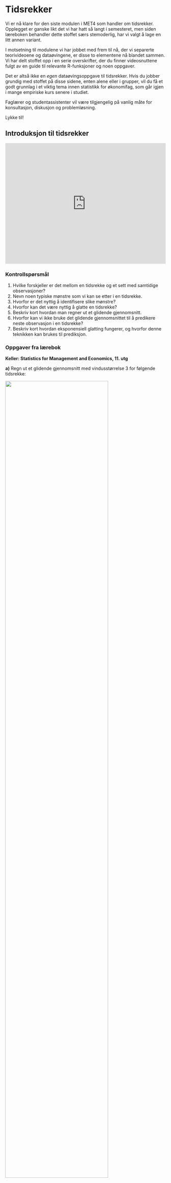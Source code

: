 
# Tidsrekker

Vi er nå klare for den siste modulen i MET4 som handler om tidsrekker. Opplegget er ganske likt det vi har hatt så langt i semesteret, men siden læreboken behandler dette stoffet særs stemoderlig, har vi valgt å lage en litt annen variant.

I motsetning til modulene vi har jobbet med frem til nå, der vi separerte teorivideoene og dataøvingene, er disse to elementene nå blandet sammen. Vi har delt stoffet opp i en serie overskrifter, der du finner videosnuttene fulgt av en guide til relevante R-funksjoner og noen oppgaver.

Det er altså ikke en *egen* dataøvingsoppgave til tidsrekker. Hvis du jobber grundig med stoffet på disse sidene, enten alene eller i grupper, vil du få et godt grunnlag i et viktig tema innen statistikk for økonomifag, som går igjen i mange empiriske kurs senere i studiet.

Faglærer og studentassistenter vil være tilgjengelig på vanlig måte for konsultasjon, diskusjon og problemløsning.

Lykke til!

## Introduksjon til tidsrekker {#intro}

<div style='padding:75% 0 0 0;position:relative;'><iframe src='https://vimeo.com/showcase/7660844/embed' allowfullscreen frameborder='0' style='position:absolute;top:0;left:0;width:100%;height:100%;'></iframe></div>

### Kontrollspørsmål

1. Hvilke forskjeller er det mellom en tidsrekke og et sett med samtidige observasjoner?
2. Nevn noen typiske mønstre som vi kan se etter i en tidsrekke.
3. Hvorfor er det nyttig å identifisere slike mønstre?
4. Hvorfor kan det være nyttig å glatte en tidsrekke?
5. Beskriv kort hvordan man regner ut et glidende gjennomsnitt.
6. Hvorfor kan vi ikke bruke det glidende gjennomsnittet til å predikere neste observasjon i en tidsrekke?
7. Beskriv kort hvordan eksponensiell glatting fungerer, og hvorfor denne teknikken kan brukes til prediksjon.

### Oppgaver fra lærebok 

**Keller: Statistics for Management and Economics, 11. utg**

**a)** Regn ut et glidende gjennomsnitt med vindusstørrelse 3 for følgende tidsrekke:

![](bilder/oppgave1.jpg){#id .class width=80% height=80%}
<details><summary>Løsning</summary>

|t|     Glidende gjennomsnitt   |
|---|:--------------------:|
| 1 |  NA |
| 2 |  (48+41+37)/3 = 42.00  |
| 3 |  (41+37+32)/3 = 36.67 |
| 4 |  (37+32+36)/3 = 35.00 |
| 5 |  (32+36+31)/3 = 33.00 |
| 6 |  (36+31+43)/3 = 36.67 |
| 7 |  (31+43+52)/3 = 42.00 |
| 8 |  (43+52+60)/3 = 51.67 |
| 9 |  (52+60+48)/3 = 53.33 |
| 10 | (60+48+41)/3 = 49.67|
| 11 | (48+41+30)/3 = 39.67 |
| 12 | NA |


</details>


**b)** Regn ut et glidende gjennomsnitt med vindusstørrelse 5 for tidsrekken over.

<details><summary>Løsning</summary>

|t|     Glidende gjennomsnitt   |
|---|:--------------------:|
| 1 |  NA |
| 2 |  NA  |
| 3 |(48 +41+37+32+36)/5 = 38.8 |
| 4 | (41+37+32+36+31)/5 = 35.4  |
| 5 | (37+32+36+31+43)/5 = 35.8 |
| 6 | (32+36+31+43+52)/5 = 38.8 |
| 7 | (36+31+43+52+60)/5 = 44.4  |
| 8 | (31+43+52+60+48)/5 = 46.8 |
| 9 | (43+52+60+48+41)/5 = 48.8|
| 10 | (52+60+48+41+30)/5 = 46.2 |
| 11 | NA |
| 12 | NA |



</details>



**c)** Tegn inn tidsrekken over med de to glattingene inn i samme figur.

<details><summary>Løsning</summary>

"Manuelt" i R: 

```r
# Les først inn dine utregninger
time <- seq(12)
y <- c(48, 41, 37, 32, 36, 31, 43, 52, 60, 48, 41, 30)
glatt3 <- c(NA, 42, 36.67, 35, 33, 36.67, 42, 51.67, 53.33, 49.67, 39.67, NA)
glatt5 <- c(NA, NA, 38.8, 35.4, 35.8, 38.8, 44.4, 46.8, 48.8, 46.2, NA, NA) 

# Med base-R plot
plot(time, y)
lines(time, glatt3, col = "red")
lines(time, glatt5, col = "blue")

# eller med ggplot
library(ggplot2)
df <- data.frame(time = rep(time, 2),
                 y = rep(y, 2),
                glatting = c(glatt3, glatt5),
                      vindulengde = factor(c(rep("3", 12), rep("5", 12))))
ggplot(df) +
  geom_point(aes(x = time , y = y)) +
  geom_line(aes(x = time, y = glatting, color = vindulengde))
```

</details>


**d)** Regn ut eksponensiell glatting for tidsrekken under med glattefaktor $w = 0.1$:

![](bilder/oppgave1b.jpg){#id .class width=80% height=80%}

<details><summary>Løsning</summary>

|t|     Eksponensiell glatting   |
|---|:--------------------:|
| 1 | 38.00 |
| 2 | 0.1(43) + 0.9(38) = 38.50  |
| 3 |0.1(42) + 0.9(38.50) = 38.85|
| 4 | 0.1(45) + 0.9(38.85) = 39.47  |
| 5 |0.1(46) + 0.9(39.47) = 40.12 |
| 6 | 0.1(48) + 0.9(40.12) = 40.91 |
| 7 | 0.1(50) + 0.9(40.91) = 41.82  |
| 8 | 0.1(49) + 0.9(41.82) = 42.53 |
| 9 | 0.1(46) + 0.9(42.53) = 42.88|
| 10 | 0.1(45) + 0.9(42.88) = 43.09 |



</details>

**e)** Gjenta oppgaven over med glattefaktor $w = 0.8$.

<details><summary>Løsning</summary>

|t|     Glidende gjennomsnitt   |
|---|:--------------------:|
| 1 |  38 |
| 2 |  0.8(43) + 0.2(38) = 42.00  |
| 3 |0.8(42) + 0.2(42.00) = 42.00|
| 4 | 0.8(45) + 0.2(42.00) = 44.40  |
| 5 |0.8(46) + 0.2(44.40) = 45.68 |
| 6 | 0.8(48) + 0.2(45.68) = 47.54 |
| 7 | 0.8(50) + 0.2(47.54) = 49.51  |
| 8 | 0.8(49) + 0.2(49.51) = 49.10 |
| 9 | 0.8(46) + 0.2(49.10) = 46.62|
| 10 | 0.8(45) + 0.2(46.62) = 45.32 |



</details>

**f)** Tegn tidsrekken over inn i samme figur som de to glattede versjonene. Ser det ut til å være en trend i denne tidsrekken?

<details><summary>Løsning</summary>

"Manuelt" i R: 

```r
# Les først inn dine utregninger
time <- seq(10)
y <- c(38, 43, 42, 45, 46, 48, 50, 49, 46, 45)
exp01 <- c(38, 38.50, 38.85, 39.47, 40.12, 40.91, 41.82, 42.53, 42.88, 43.09)
exp08 <- c(38, 42, 42, 44.40, 45.68, 47.54, 49.51, 49.10, 46.62, 45.32) 

# Med base-R plot
plot(time, y)
lines(time, exp01, col = "red")
lines(time, exp08, col = "blue")

# eller med ggplot
library(ggplot2)
df <- data.frame(time = rep(time, 2),
                 y = rep(y, 2),
                glatting = c(exp01, exp08),
                      glattefaktor = factor(c(rep("0.1", 10), rep("0.9", 10))))
ggplot(df) +
  geom_point(aes(x = time , y = y)) +
  geom_line(aes(x = time, y = glatting, color = glattefaktor))

```
Det ser ut til at det er en stigende trend som avtar mot de siste observasjonene i tidsrekken.

</details>

**bonusspørsmål)** Hva blir prediksjonen av $Y_{11}$ når du bruker modellen i henholdsvis oppgave d) og e)? 

<details><summary>Løsning</summary>

Våre prediksjoner av $Y_{11}$ blir da henholdsvis $43.09$ og $45.32$. 

</details>

### R-øving

Vi har lastet [ned den daglige prisen på Eqinoraksjen](datasett/equinor.xlsx) over en 5-års periode fra Oslo Børs' hjemmeside. Vi laster inn datasettet som før ved hjelp av `readxl`-pakken, og henter ut den aktuelle kolonnen. Legg merke til at vi bruker `rev()`-funksjonen til å reversere rekkefølgen til observasjonene slik at den første verdien komme først:

```r
library(readxl)
equinor <- read_excel("equinor.xlsx")
pris <- rev(equinor$Siste)                
```

```r
library(readxl)
equinor <- read_excel("datasett/equinor.xlsx")
pris <- rev(equinor$Siste)                
```

Du kan så lage et raskt plott av tidsrekken:

```r
plot(pris, type = "l")
```

Både glidende gjennomsnitt og eksponensiell glatting har flere ulike implementeringer i R. For glidende gjennomsnitt skal vi bruke funksjonen `rollmean()` i pakken `zoo`. Du må først installere pakken og laste den inn;

```r
install.packages("zoo")
library(zoo)
```
```r
library(zoo)
```

Hvis du leser litt på dokumentasjonen til `rollmean()` ved å kjøre `?rollmean` vil du se at du kan regne ut f.eks et glidende gjennomsnitt for Equinoraksjen med vindusstørrelse 5 ved å kjøre

```r
pris_glatt5 <- rollmean(pris, k = 5, fill = NA)
```

Da får vi ut en ny vektor med lik lengde som den vi hadde, og som inneholder den glattede versjonen. Den fyller opp verdiene i starten og slutten som vi ikke kan regne ut med et glidende gjennomsnitt med NA, slik at vi kan tegne inn den glattede versjonen i samme plott som vi viste selve tidsrekken:

```r
lines(pris_glatt5, col = "red")
```

Dersom du er interessert kan du lese mer [her](https://tradingsim.com/blog/simple-moving-average/) om hvordan det glidende gjennomsnittet blir brukt som en investeringsstrategi.

Tanken er at det glidende gjennomsnittet representerer den langsiktige trenden. Dersom tidrekken ligger under det glidende gjennomsnittet tolkes det som at aksjen er på vei nedover, og motsatt: dersom prisen ligger over det glidende gjennomsnittet, så er det et tegn på at aksjen er på vei oppover. Når de to seriene krysser hverandre går "alarmen", og man tar stilling til om man skal kjøpe eller selge. 

Vindusstørrelsen velger man ut fra hvor hyppig man handler. For profesjonelle investorer som driver med handel i høy hastighet kan kanskje 5-dagersviduet som vi regnet ut over være nok. Andre med mellomlang og lang sikt vil gjerne bruke et vindu på 50 eller 200 dager.

**Oppgave:** Regn ut et glidende gjennomsnitt med vindusstørrelse 200 for Equinoraksjen, og tegn det inn i figuren du har laget. Hjelper denne figuren deg til å lage en investeringsstrategi?


<details><summary>Løsning</summary>

Forutsatt at du har gjort det over kan du skrive

```r
pris_glatt200 <- rollmean(pris, k = 200, fill = NA)
plot(pris, type = "l")
lines(pris_glatt200, col = "red")
```

Nå kan vi jo ikke se det glidende gjennomsnittet for de siste observasjonene, så ved bare å sammenligne de siste observasjonene hvor vi også har det glidende gjennomsnittet så ligger prisen under det glidende gjennomsnittet, altså bør vi ikke investere (evt. selge, shorte etc.).

</details>

Et problem med analysen over  er at vi trenger *fremtidige observasjoner* til å regne ut den glattede tidsrekken. Det betyr at vi kjenner den glattede versjonen av tidsrekken ved tid $t$ først ved tid $t+200$. Vi kan enkelt lage en annen variant der vi glatter tidsrekken ved tid $t$ ved å ta gjennomsnittet av $Y_{t-200}, Y_{t-199}, \ldots, Y_{t-1}$ i stedet for $Y_{t-100}, \ldots, Y_{t}, \ldots, Y_{t+100}$, altså at vi bare bruker fortiden. Det gjør du i R ved å legge til det ekstra argumentet `align = "right"` i funksjonen `rollmean`. Fordelen nå er at vi ved hvert tidspunkt kjenner både prisen på aksjen og den glattede varianten.

**Oppgave:** Regn ut et glidende gjennomsnitt med vindusstørrelse 200 for Equinoraksjen som hele tiden bruker tidligere observasjoner i glattingen. Tegn glattingen inn i figuren. Hvordan ser investeringsstrategien din ut nå?

<details><summary>Løsning</summary>


```r
pris_glatt200 <- rollmean(pris, k = 200, fill = NA, align = "right")
plot(pris, type = "l")
lines(pris_glatt200, col = "red")
```

I denne figuren ligger de siste prisene over det glidende gjennomsnittet noe som er indikasjon på en stigende trend. Altså kan en strategi være å investere i aksjen. 

</details>


**Eksponensiell glatting** har også et annet navn: Holt Winters Metode. En funksjon for å gjennomføre den finnes innebygget i R, og heter `HoltWinters()`. I denne funksjonen er vektparameteren $w$ representert ved argumentet `alpha`. Funksjonen har noen flere argumenter som ikke vi skal bruke, så dersom vi ønsker å regne ut den eksponensielle glattingen for Equinoraksjen med $w = 0.5$, kjører vi:

```r
pris_exp1 <- HoltWinters(pris, alpha = .5, beta = FALSE, gamma = FALSE)
```

For å hente ut den glattede versjonen skriver vi

```r
pris_exp1$fitted[,"xhat"]
```

**Oppgave:** Lag en ny figur der du tegner inn aksjeprisen, samt den eksponensielle glattingen med hhv. $w = 0.5$, $w = 0.01$ og $w = 0.99$.

<details><summary>Løsning</summary>


```r
pris_exp1 <- HoltWinters(pris, alpha = .5, beta = FALSE, gamma = FALSE)
pris_exp2 <- HoltWinters(pris, alpha = .01, beta = FALSE, gamma = FALSE)
pris_exp3 <- HoltWinters(pris, alpha = .99, beta = FALSE, gamma = FALSE)

plot(pris, type = "l")
lines(pris_exp1$fitted[,"xhat"], col = "red")
lines(pris_exp2$fitted[,"xhat"], col = "blue")
lines(pris_exp3$fitted[,"xhat"], col = "green")

```


</details>

## Trend og sesong {#trend-og-sesong}

<iframe src="https://player.vimeo.com/video/467126794" width="640" height="360" frameborder="0" allow="autoplay; fullscreen" allowfullscreen></iframe>

### Kontrollspørsmål

1. Hvilke tre komponenter kan en tidsrekke typisk bestå av?

### R-øving

**1. Data.** I pakken `fpp` finnes en tidsrekke som heter `ausbeer`, som er den kvartalsvise produksjonen av øl i Australia fra 1956 til 2008. Du kan få tak i det og se på tidsrekken ved å kjøre følgende  kommandoer:

```r
install.packages("fpp")
library(fpp)
plot(ausbeer)
```

```r
library(fpp)
plot(ausbeer)
```

Vi ser at det er en klar trendkomponent, selv om den ikke er lineær, samt en årlig sesongvariasjon.


**2. Dekomponering.** Funksjonen `stl`  *dekomponerer* tidsrekken i de tre komponentene: trend, sesong, og tilfeldig variasjon. For å få tilgang på denne funskjonen trenger vi pakken `forecast`:


```r
install.packages("forecast")
library(forecast)
```

Vi så kan kjøre funksjonen slik:

```r
dekomponert <- stl(ausbeer, s.window = "periodic")
```

Vi kan hente ut de ulike komponentene ved å bruke dollartegnet: `dekomponert$time.series`. Pakken `forecast` har en egen plottefunksjon, `autoplot` som er spesialdesignet for tidsrekkeobjekter. Prøv å plotte de tre komponentene hver for seg ved å kjøre:

```r
autoplot(dekomponert)
```

**3. Predikere.** For predikering bruker vi funksjonen `forecast()`, som tar en estimert modell som input, og som bruker modellen til å skrive frem tidsrekken ved å estimere fremtidige verdier. Dekomponeringen over utgjør også en modell som vi kan bruke til å predikere fremtidige observasjoner med.  

Kodesnutten under viser hvordan man predikerer $10$ tidssteg frem i tid ved å sette `h = 10` i funksjonen. I tillegg kan funksjonen regne ut prediksjonsintervall med en gitt dekningsgrad, her velger vi `level = 0.95` for $95\%$ prediksjonsintervall. Resultatet lagrer vi i objektet `prediksjon`. Dette objektet kan vi plotte ved bruk av `autoplot`-funksjonen:

```r
prediksjon <- forecast(dekomponert, h = 10, level = 0.95)
autoplot(prediksjon)
```

## AR(p) {#ar}

<div style='padding:56.25% 0 0 0;position:relative;'><iframe src='https://vimeo.com/showcase/7661169/embed' allowfullscreen frameborder='0' style='position:absolute;top:0;left:0;width:100%;height:100%;'></iframe></div>

### Kontrollspørsmål

1. Hva er definisjonen på en Hvit-støy-prosess?
2. Hva er definisjonen på en AR(1)-prosess?
3. Hvilken effekt har parameteren $\phi$ på egenskapene til en AR(1)-prosess?
4. Hva er forskjellen på en AR(1)-prosess og en generell AR($p$)-prosess?
5. Hvorfor kan vi si at AR($p$) er en *utvidelse*/*generalisering* av hvit støy?

### R-øving

**1. Simulere.** La oss først se hvordan vi kan simulere noen realiseringer fra disse tidsrekkene. Hvit støy består av ukorrelerte trekninger som alle har samme forventningsverdi og varians, noe vi kan simulere i R ved å bare trekke $n$ uavhengige observasjoner fra hvilken som helst fordeling og kalle det en tidsrekke. For eksempel har vi tidligere trukket standard normalfordelte observasjoner ved hjelp av `rnorm()`-funsksjonen. La oss gjøre det igjen, og plotte det som en tidsrekke. Merk at din trekning ikke vil være identisk som den under:

```r
n <- 50
hvit_støy <- rnorm(n)
plot(hvit_støy, type = "b")
```

Vi kan bruke funksjonen `arima.sim()` til å simulere tidsrekker fra AR-modellen (og den mer generelle ARIMA-modellen, mer om det senere). Du kan for eksempel simulere $n$ observasjoner fra en AR(1)-prosess med $\phi = 0.95$ ved hjelp av følgende kommandoer:

```r
ar1 <- arima.sim(model = list(ar = 0.95), n)
plot(ar1, type = "b")
```

I det siste eksempelet trekker `arima.sim()`-funskjonen hvit-støy-prosessen $u_t$ fra `rnorm()`-funksjonen, men det kan vi endre på hvis vi vil, se hjelpesiden `?arima.sim`. Videre kan vi bruke denne funksjonen til å simulere fra hvit støy ved å sette `model`-argumentet til en tom liste (`model = list()`), eller vi kan simulere fra en AR(2)-prosess med $\phi_1 = 0.2$ og $\phi_2 = 0.1$ ved å sette `model = list(ar = c(0.2, 0.1))`.

**2. Estimere.** 

La oss i første omgang si at vi har observert tidsrekken `ar1` som vi simulerte over, at vi mistenker at den følger en AR(1)-prosess $Y_t = \phi Y_{t-1} + u_t$, og at vi ønsker å estimere den ukjente parameteren $\phi$ ved hjelp av observasjonene. Som vi antydet i **AR**-videoen kan vi i dette tilfellet betrakte det som et regresjonsproblem med $Y_t$ som responsvariabel og $Y_{t-1}$ som forklaringsvariabel. La oss lage en `data.frame` med disse to kolonnene, og se hva vi får når vi bruker `lm()`-funksjonen. .

```r
df <- data.frame(Y = ar1[2:n],
                 lagged_Y = ar1[1:(n-1)])
summary(lm(Y ~ lagged_Y, data = df))
```

Vi ser at vårt estimat av $\phi$, som i regresjonutskriften er koeffisienten til `lagged_Y`, er i nærheten av den sanne verdien 0.95, men med så få observasjoner kan det godt hende at ditt estimat er noe forskjellig. Poenget er: vi kan bruke lineær regresjon til å estimere koeffisientene i en AR-modell basert på observasjoner. 


Som i forrige oppgave er pakken `forecast` svært nyttig for estimering og predikering:

```r
library(forecast)
```


```r
library(forecast)
```
Denne pakken inneholder en funskjon `Arima` for å estimere koeffisientene i en AR-modell (egentlig den mer generelle klasssen av ARIMA-modeller som vi kommer tilbake til senere). Denne funksjonen kan vi andvende direkte på tidsrekken ved å skrive

```r
Arima(ar1, order = c(1, 0, 0))
```
I første omgang kan vi legge merke til at vi har spesifisert *hvilken* modell vi ønsker å estimere gjennom argumentet `order = c(1, 0, 0)`, der ett-tallet angir AR-modellens orden $p$, som i dette tilfellet er 1. Dersom du mistenker at AR(2)-modellen gir en bedre beskrivelse av tidsrekken din, kan du endre til `order = c(2, 0, 0)`. Vi kommer tilbake til spørsmålet om hvordan du kan velge den beste modellen for et gitt praktisk problem.

Legg merke til at de to estimatene ikke er identiske selv om vi bruker det samme tidsrekken. Det er fordi `arima()`-funksjonen ikke bruker minste kvadraters metode til å regne ut estimatene (slik `lm()` gjør), men heller bruker en annen estimeringsteknikk som heter *maximum likelihood*.

**3. Predikere.** For predikering bruker vi funksjonen `forecast()`, som tar en estimert modell som input, og som bruker modellen til å skrive frem tidsrekken ved å estimere fremtidige verdier.

I kodesnutten under bruker vi den simulerte tidsrekken, og estimerer en AR(1)-modell som over som vi lagrer i objektet `ar1_estimat`. Så bruker vi det som argument i `forecast()`, der vi også spesifiserer hvor mange tidssteg fremover vi ønsker å predikere, her velger vi `h = 10`. I tillegg kan funksjonen regne ut prediksjonsintervall med en gitt dekningsgrad, her velger vi `level = 0.95` for $95\%$ prediksjonsintervall.  Resultatet lagrer vi i objektet `prediksjon`.

```r
ar1_estimat <- Arima(ar1, order = c(1, 0, 0))
prediksjon  <- forecast(ar1_estimat, h = 10, level = 0.95) 
```

Vi kan plotte resultatet i en pen liten figur ved å bruke funksjonen `autoplot` som under:

```r
# Plotter den opprinnerlige tidsrekken, sammen med prediksjon og
# prediksjonsintervall
autoplot(prediksjon)
```

## Stasjonaritet {#stasjonaritet}

<iframe src="https://player.vimeo.com/video/467126666" width="640" height="360" frameborder="0" allow="autoplay; fullscreen" allowfullscreen></iframe>

### Kontrollspørsmål

1. Hva er definisjonen på en stasjonær tidsrekke?
2. Hva er poenget med å innføre stasjonaritet som et konsept i tidsrekkeanalyse?
3. Er AR(1) prosessen $X_t = 1.5 X_{t - 1} + u_t$ stasjonær? 

### Merk

En AR-prosess kan vi definere også med et konstantledd $c$, f.eks: $Y_t = c + \phi Y_{t-1} + u_t$. Vi kan ikke forvente at alle tidsrekkene vi observerer i praksis vil ligge å variere rundt null (dvs at E$(Y_t) = 0$). Vi kan flytte den opp og ned ved å legge til den samme konstanten $c$ i hver tidssteg. I forrige oppgavesett, der vi estimerte parameteren $\phi$ i en AR(1)-modell, kom det (på samme måte som når vi gjør regresjon) ut et estimat av et `intercept`, som altså er denne $c$'en. I den simulerte tidsrekken vi jobbet med der, var det ikke noe konstantledd (altså, $c = 0$), som vi ser igjen i estimatene ved at de ikke er signifikant forskjellige fra null. Vi kunne tvunget estimeringsfunksjonene til å sette $c = 0$, f.eks ved å inkludere argumentet `include.mean = FALSE` i `arima()`-funksjonen.

## Autokorrelasjon {#autokorrelasjon}

<iframe src="https://player.vimeo.com/video/467120768" width="640" height="360" frameborder="0" allow="autoplay; fullscreen" allowfullscreen></iframe>

### Kontrollspørsmål/Diskusjonsspørsmål

1. Formuler med egne ord: Hva er autokorrelasjon?
2. Hva kan vi lære ved å se på autokorrelasjonsplottet til en tidsrekke?
3. Kan du komme på noe vi *ikke* kan finne ut av ved å se på korrelasjoneplottet til en tidsrekke?

### R-øving

**1. Utregning av ACF** I R bruker vi funsksjonen `acf()` til å lage autokorrelasjonsplott. La oss i første omgang gjenskape noen av figurene fra videoen ved hjelp av simuleringer. For eksempel kan vi laget til to tidsrekker som på forrige oppgavesett, en hvit støy og en AR(1):

```r
n <- 50
hvit_støy <- rnorm(n)
ar1 <- arima.sim(model = list(ar = 0.95), n)
```

Autokorrelasjonsplottene til disse to tidsrekkene kan vi få frem ved å anvende `acf()`-funksjonen på dem:

<!-- ```{r fig.subcap=c('Autokorrelasjonsplott til en simulert hvit støy prosess', 'Autokorrelasjonsplott til en simulert AR(1)-prosess'), out.width='.49\\linewidth', fig.asp=1, fig.ncol = 2} -->
<!-- acf(hvit_støy) -->
<!-- acf(ar1) -->
<!-- ``` -->

```r
acf(hvit_støy)
acf(ar1)
```

Vi ser igjen mønsteret fra videoen: Hvit støy består av ukorrelerte observasjoner, mens AR(1)-modellen består av observasjoner som bygger på forrige observasjon, slik at det er en viss korrelasjon, og dermed avhengighet fra dag til dag. Det ser vi igjen i autokorrelasjonsplottet som gir tydelig utslag, og der korrelasjonen går gradvis mot null med økende avstand mellom observasjonene.

**2. ACF som sjekk av modell** En sjekk vi gjerne gjør for å se om en estimert tidsrekkemodell passer dataene våre, er å se autokorrelasjonen til residualene i modellen er liten. Det betyr nemlig at modellen plukker opp den (lineære) avhengigheten i tidsrekken. For en AR(1) modell er residualene f.eks gitt ved $\hat{u}_t = Y_t - \hat{\phi}Y_{t-1}$, men disse er tilgjengelig direkte fra modell estimeringen i R:

```r
library(forecast)
ar1_estimat <- Arima(ar1, order = c(1, 0, 0))
acf(ar1_estimat$residuals)
```


**3. Oppgave:** Prøv nå å plotte autokorrelasjonsfunksjonen for for følgende tre tidsrekker, og knytt en kort kommentar til hver av dem om hva du lærer om tidsrekken ved å se på autokorrelasjonsplottet til:

1. Prisen på Equinor-aksjen, som vi jobbet med i det første oppgavesettet.

<details><summary>Løsning</summary>

```r
library(readxl)
equinor <- read_excel("equinor.xlsx")
pris <- rev(equinor$Siste)
acf(pris)
```


```r
library(readxl)
equinor <- read_excel("datasett/equinor.xlsx")
pris <- rev(equinor$Siste) 
acf(pris)
```

Vi ser at det er høy positiv autokorrelasjon selv for store avstander (lag).  En lav pris (historisk sett) vil være assosiert med lave priser de foregående dagene og tilsvarende for høye priser. Dette stemmer bra med teorien med at dersom markedet er effisient (ikke pensum, slapp av!) skal prisen følge en tilfeldig gang, selv om dette ikke alltid er tilfellet. Det kan altså se ut til at prisen idag er tilnærmet prisen i går pluss ny støy. 


</details>

2. Equinoraksjens *prosentvise avkastning* (som er tilnærmet lik `diff(log(pris))` fra dag til dag.

<details><summary>Løsning</summary>

```r
pr_avkastning <- diff(log(pris)))
acf(pr_avkastning)
```


```r
library(readxl)
equinor <- read_excel("datasett/equinor.xlsx")
pris <- rev(equinor$Siste) 
pr_avkastning <- diff(log(pris))
acf(pr_avkastning)
```

Her ser vi at autokorrelasjon er svært lav uansett lag. Det virker altså ikke å være noen lineær sammenheng mellom avkastningen fra en dag til den neste (og den om 2, 3, .. dagen). Dette stemmer bra med at prisen i teorien skal følge en tilfeldig gang og at det i et effisient marked ikke skal gå an å predikere avkastningen for en aksje, noe som i teorien hadde vært mulige hadde det vært en positiv autokorrelasjon.   

</details>


3. Tidsrekken som er igjen etter at du fjernet trend og sesong fra ølproduksjonstidsrekken i det andre oppgavesettet.

<details><summary>Løsning</summary>

```r
library(fpp)
library(forecast)

dekomponert <- stl(ausbeer, s.window = "periodic")

acf(dekomponert$time.series[ ,3], na.action = na.pass)
```

Figuren er litt misvisende siden ett lag i figuren svarer til ett år, og siden vi har kvartalsvise observasjoner har vi 4 acf verdier per år. Det kan se ut til at det er en årlig sesongvariasjon som ikke har blitt dekomponert fullt ut av tidsrekken pga av disse toppene i acf som kommer 1,2,3. .. året. 
</details>


Til slutt: husk at også autokorrelasjonsplottene må pyntes og ordnes på hvis vi skal vise dem til andre i rapporter, innleveringer etc. Du kan stort sett bruke de samme argumetene som i vanlige plott: `xlab = `, `ylab = `, `main = ` osv.

```r
library(readxl)
equinor <- read_excel("equinor.xlsx")
pris <- rev(equinor$Siste) 

acf(pris)

acf(diff(log(pris)))

library(fpp)
library(forecast)
plot(ausbeer)
dekomponert <- stl(ausbeer, s.window = "periodic")

acf(dekomponert$time.series[ ,3], na.action = na.pass)
```

## MA(q) {#ma}

<iframe src="https://player.vimeo.com/video/467126617" width="640" height="360" frameborder="0" allow="autoplay; fullscreen" allowfullscreen></iframe>

### Kontrollspørsmål/Diskusjonsspørsmål

1. Hva er definisjonen på en MA(1)- og en MA($q$)-modell?
2. Hvordan skiller definisjonen av en MA-prosess seg fra definisjonen av en AR-prosess?
3. På hvilken måte er autokorrelasjonsfunksjonene til AR- og MA-prosesser forskjellige?
4. Kan du, med egne ord, beskrive en type reelle fenomener som kan modelleres som en MA-prosess?

### R-øving

**1. Estimering og predikering.** På samme måte som for AR-prosessen kan vi nå **simulere** og **estimere** en MA(1)-prosess med $\theta = 0.95$:

```r
library(forecast)                                # Trengs for estimering
n    <- 100                                      # Antall observasjoner
ma1  <- arima.sim(model = list(ma = 0.95), n)    # Simuler tidsrekken
plot(ma1, type = "b")                            # Lag et plott 
Arima(ma1, order = c(0,0,1))                     # Estimer theta
```
```r
library(forecast)                                # Trengs for estimering

```

Stemmer estimatet overens med den sanne $\theta$? Sjekk ut dokumentasjonen `?Arima` og se hva du må gjøre for å spesifisere at modellen ikke har noe konstantledd $c$. Prøv også å modifisere koden fra AR-oppgavene slik at du predikerer den simulerte MA(1)-tidsrekken 10 steg frem. 

```r
library(dplyr)
readr::read_csv("monthly_csv.csv") %>% 
  filter(Source == "GCAG") %>% 
  select(-Source) %>% 
  purrr::map_df(rev) %>% 
  write.csv(file = "temp.csv", quote = FALSE, row.names = FALSE)

```


**2. Analyse av global temperatur.** La oss når ta for oss eksempelet fra videoen der vi ser på den globale månendlige gjennomsnittstemperaturen fra 1880 til 2016. Last ned [temp.csv](datasett/temp.csv), som er en CSV-fil med datasettet. Se på de første par radene:

```r
temp <- read.csv("temp.csv")
head(temp)
```

```r
temp <- read.csv("datasett/temp.csv")
head(temp)
```

Første kolonne inneholder informasjon om tidspunkt, og temperaturen er inneholdt i andre kolonne. La oss plotte både temperaturrekken og den *differensierte* temperaturrekken (dvs. forskjellen fra dag til dag). Hvis vi avslører at den differensierte tidsrekken kan regnes ut ved å kjøre `difftemp <- diff(temp$Mean)`, skulle det nå være grei skuring å produsere følgende to enkle plott:

```r
difftemp <- diff(temp$Mean)
plot(temp$Mean, type = "l")
plot(difftemp, type = "l")
```

Lag videre autokorrelasjonsplottet som vist i videoen for den differensierte tidsrekken:

```r
acf(diff(rev(temp$Mean)),
    main = "",
    xlab = "",
    ylab = "")
```

I autokorrelasjonsplottet ser vi nettopp et slikt MA-mønster som vi så i videoen; nemlig at autokorrelasjonen plutselig blir null (eller omtrent null) for et gitt lag. I dette tilfellet har vi at første ordens autokorrelasjon er klart forskjellig fra null, men at den fra og med $k = 2$ nesten ikke har utslag. 

Hvis de differensierte temperaturmålingene faktisk er MA(1), kan den skrives slik:

$$Y_t = c + \theta u_{t-1} + u_t,$$
der $\theta$ er en ukjent parameter. Vi kan bruke datasettet vårt til å estimere $\theta$ ved å bruke `Arima()`-funksjenen på samme måte som da vi estimerte en AR(1)-modell. Den eneste forandringen vi må gjøre er å endre `order`-argumentet fra `c(1, 0, 0)` til `c(0, 0, 1)`:

```r
Arima(difftemp, order = c(0, 0, 1))
```

Hvis du har tid til slutt og vil ha litt ekstra trening kan du prøve deg på følgende oppgave: 

- Prediker den differensierte temperaturrekken tre måneder frem i tid.
- Lag en figur der du plotter de 12 siste månedene i den observerte tidsrekken sammen med prediksjonene dine med prediksjonsintervaller.
- **Bonuspoeng:** Husk at vi nå har predikert *forandringen* i den globale gjennomsnittstemperaturen fra måned til måned. Kan du heller lage en figur med selve temperaturserien og bruke prediksjonene dine til å heller plotte inn de tilhørende predikerte temperaturene?
- Pynt så figuren slik at du kan sende den fra deg.

## ARMA og ARIMA {#arma-arima}

<div style='padding:56.25% 0 0 0;position:relative;'><iframe src='https://vimeo.com/showcase/7661207/embed' allowfullscreen frameborder='0' style='position:absolute;top:0;left:0;width:100%;height:100%;'></iframe></div>

### Kontrollspørsmål/Diskusjonsspørsmål

1. Hva er sammenhengen mellom AR-, MA-, og ARMA-modellene?
2. Hva er en ARIMA-modell?
3. Hvilken modell er dette: $$y_t = \phi_1 y_{t-1} + \phi_2 y_{t-2} + \theta u_{t-1} + u_t$$

### R-øving

**1. Data**
Vi tar en ny titt på [den daglige prisen på Eqinoraksjen](datasett/equinor.xlsx) over en 5-års periode som vi så på i introduksjonen til tidsrekker. Vi laster inn datasettet som før ved hjelp av `readxl`-pakken, og henter ut den aktuelle kolonnen. Legg merke til at vi bruker `rev()`-funksjonen til å reversere rekkefølgen til observasjonene slik at den første verdien komme først:

```r
library(readxl)
equinor <- read_excel("equinor.xlsx")
pris <- rev(equinor$Siste)
plot(pris, type = "l")
```

```r
library(readxl)
equinor <- read_excel("datasett/equinor.xlsx")
pris <- rev(equinor$Siste)
plot(pris, type = "l")
```

Vi kan lage en figur av den differensierte tidsrekken på følgende måte:

```r
# Sjekk av differanse 
diff_pris <- diff(pris)
plot(diff_pris, type = "l")
```

**Oppgave:** Vurder om en ARIMA modell er bedre egnet enn en ARMA modell ut fra de to figurene over.

<details><summary>Løsning</summary>

I forhold til prisen ser den differensierte prisen stasjonær ut og det er derfor rimelig med en ARIMA model. I et effisient marked skal prisen i teorien følge en tilfeldig gang slik at den differensierte tidsrekken bare er støy, altså at prisen følger en ARIMA(0, 1, 0) modell. 

</details>

**2. Estimering av ARIMA modeller**
Vi bruker den samme funksjonen `Arima` fra `forecast` pakken til å estimere både ARMA og ARIMA modeller og spesifisering av modellen gjør vi via argumentet `order`. Skal du estimerer en ARMA(1,1) modell setter du f.eks dette argumentet til `c(1, 0, 1)`. Elementet i midten av denne vektoren spesifiserer hvor mange ganger tidsrekken skal differensieres i ARIMA modellen. Estimering av en ARIMA modell med en enkelt differensiering og ett MA og AR ledd kan gjøres slik:
```r
library(forecast)
arima111 <- Arima(pris, order = c(1, 1 , 1))
```

**3. Hvordan skal vi velge p, d og q i en ARIMA(p,d,q) modell?**
Etter å ha tilpasset en ARIMA modell kan vi bruke modellen til å predikere de samme observasjonene vi har brukt til å tilpasse modellen. Vi kan så sammenligne hvor nær prediksjoner fra forskjellige modeller er de sanne dataene. Dette heter på godt norsk å gjøre en "in-sample" vurdering av modellen. 

Når du har tilpasset en modell, kan du ved å bruke `summary` funksjonen få opp flere mål på hvor god modellen er in-sample under fanen "Training set error measure":

```r
summary(arima111)
```

Her er f.eks $RMSE = \sqrt{1/T\sum_{t = 1}^T (\hat{y}_t - y_t)^2}$ et slags gjennomsnittlig avvik mellom prediksjonene og observasjonene. Litt lenger oppe i `summary` utskriften er det også en størrelse som heter AIC som måler hvor sannsynlig hver observasjon er gitt modelvalget ditt. Sammenligner du flere modeller er du  på jakt etter den modellen som har minst RMSE og/eller AIC.

Det krever en del arbeid skal du sammenligne mange ARIMA(p,d,q) modeller ettersom det er så mange måter å kombinere p,d og q på selv om du bestemmer en maksverdi for hver av dem. Det finnes heldigvis en veldig smart R funksjon kalt `auto.arima` som følger med pakken `forecast` som estimerer mange modeller og gir deg ut den modellen med minst AIC:

```r
arima_best_AIC <- auto.arima(pris)
summary(arima_best_AIC)
```
Hva slags modell har `auto.arima` valgt her?


**4. Prediksjon**
Prediksjon gjøres som tidligere med `forecast` funksjonen, så hvis en vil predikere 10 tidssteg frem i tid gjør man følgende:
```r
pred_arima111 <- forecast(arima111, h =  10)
autoplot(pred_arima111, include = 100)
```

merk at i `autoplot` har vi valgt å bare vise 100 observasjoner av tidsrekken sammen med prediksjonene.

Kommentar: I et effisient marked skal prisutviklingen i teorien følge en tilfeldig gang og dagens pris vil da være det beste du kan tippe på for morgendagens pris. Vi ser her at dette blir reflektert i prediksjonen gjort av Arima(1,1,1) modellen.  

## Modellbygging 

Vi har allerede sett på hvordan vi kan sammenligne modeller "in-sample". For å sammenligne tidsrekkemodeller bruker en ofte også å sammenligne hvor godt modellene predikerer observasjoner som ikke har vært inkludert når man tilpasser modellen. Dette heter på godt norsk å vurdere "out-of-sample" egenskapene ved modellen. 

Det finnes mange varianter for å undersøke dette, og under skal vi ta en titt på en enkel variant.

**Oppgave** Vi viser hvordan dette gjøres for en modell med eksponensiell glatting. Du skal gjenta prosedyren, men for en ARIMA-modell (velg den med best AIC, hint: `auto.arima`). Sammenlign så out-of-sample egenskapene til til disse to modellene.


### R-øving


**1. Data** 
Vi skal i denne øvingen prøve å finne en god modell for dax-indeksen:
```r
library(forecast)
dax <- EuStockMarkets[ ,1]
plot(dax)
```

**2. Trening og test data**
Vi ønsker f.eks å teste hvor god modellen er til å predikere de 10 siste observasjonene i datasettet. Vi deler derfor dataene inn i et treningssett bestående av alle observasjoner utenom disse 10 siste observasjonene, og et testsett bestående av de 10 siste observasjonene:

```r
trening <- head(dax, length(dax) - 10)
test <- tail(dax, 10)
```


**3. Estimering og prediksjon**
Vi tilpasser så en modell til treningssettet ved bruk av eksponensiell glatting og predikerer 10 tidssteg frem for å få prediksjoner av testsettet:

```r
fit_exp <- HoltWinters(trening)
pred_exp <- forecast(fit_exp, h = 10)
```

Merk at når vi ikke spesifiserer noen argumenter i `HoltWinters` vil en mer avansert modell bli tilpasset, samtidig som glattingsparameteren faktisk vil bli estimert ved å minimerer MSE. 

**3. Out-of-sample vurdering**

Vi kan så sammenligne disse prediksjonene `pred_exp` med de faktiske observasjonene `test` ved å "måle" hvor langt disse er fra hverandre. Funksjonen `accuracy` som kommer med `forecast` pakken regner ut flere forskjellig mål på avstand:

```r
accuracy(pred_exp, test)
```
Hver kolonne i utskriften over representerer et slikt mål, og det er rad nummer to med navn "Test set" som vi er interessert i siden det er utregningen av disse målene mellom prediksjonene og testsettet (Den første raden representerer in-sample egenskapene). Jo mindre disse verdiene er jo mindre er avstanden mellom prediksjonene og de sanne verdiene i vårt testsett.




